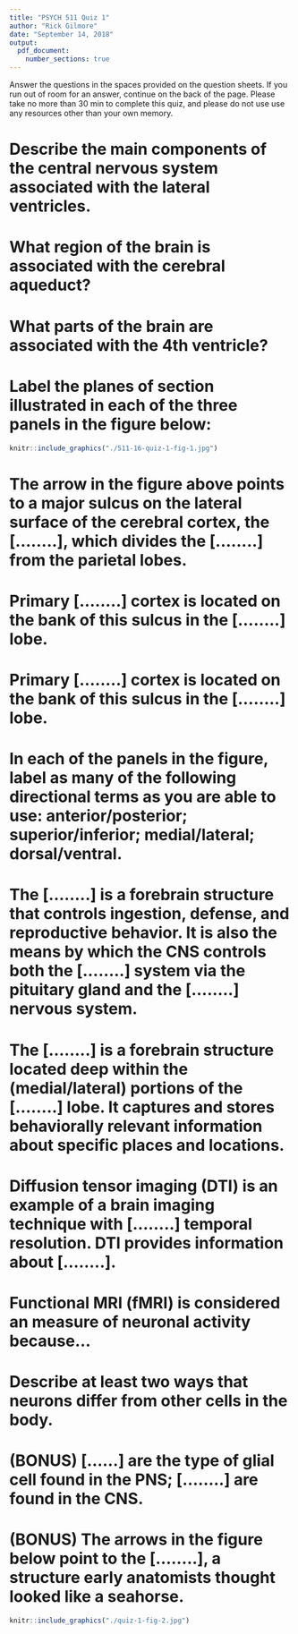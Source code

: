 ```yaml
---
title: "PSYCH 511 Quiz 1"
author: "Rick Gilmore"
date: "September 14, 2018"
output: 
  pdf_document:
    number_sections: true
---
```


<div class="centered">
Answer the questions in the spaces provided on the question sheets.
If you run out of room for an answer, continue on the back of the page.
Please take no more than 30 min to complete this quiz, and please do not use use any resources other than your own memory.

# Describe the main components of the central nervous system associated with the lateral ventricles.

# What region of the brain is associated with the cerebral aqueduct?

# What parts of the brain are associated with the 4th ventricle?

# Label the planes of section illustrated in each of the three panels in the figure below:

```r
knitr::include_graphics("./511-16-quiz-1-fig-1.jpg")
```

\newpage

# The arrow in the figure above points to a major sulcus on the lateral surface of the cerebral cortex, the [........], which divides the [........] from the parietal lobes.

# Primary [........] cortex is located on the \emph{anterior} bank of this sulcus in the [........] lobe.

# Primary [........] cortex is located on the \emph{posterior} bank of this sulcus in the [........] lobe.

# In each of the panels in the figure, label as many of the following directional terms as you are able to use: anterior/posterior; superior/inferior; medial/lateral; dorsal/ventral. 
# The [........] is a forebrain structure that controls ingestion, defense, and reproductive behavior. It is also the means by which the CNS controls both the [........] system via the pituitary gland and the [........] nervous system.

# The [........] is a forebrain structure located deep within the (medial/lateral) portions of the [........] lobe. It captures and stores behaviorally relevant information about specific places and locations.

# Diffusion tensor imaging (DTI) is an example of a brain imaging technique with [........] temporal resolution. DTI provides information about [........].

# Functional MRI (fMRI) is considered an \emph{indirect} measure of neuronal activity because...

\newpage

# Describe at least two ways that neurons differ from other cells in the body.

# (BONUS) [......] are the type of glial cell found in the PNS; [........] are found in the CNS.

# (BONUS) The arrows in the figure below point to the [........], a structure early anatomists thought looked like a seahorse.

```r
knitr::include_graphics("./quiz-1-fig-2.jpg")
```

